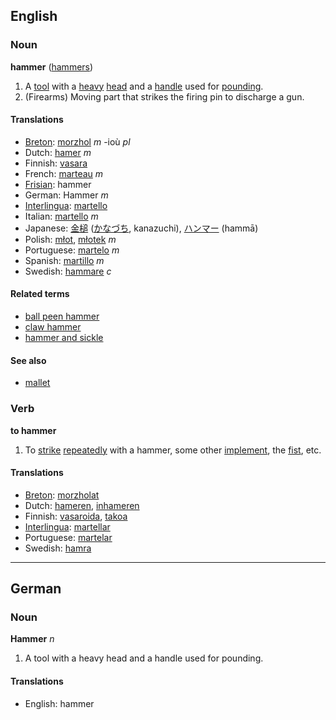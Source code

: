 ==English==
===Noun===
'''hammer''' ([[hammers]])

#A [[tool]] with a [[heavy]] [[head]] and a [[handle]] used for [[pounding]].
# (Firearms) Moving part that strikes the firing pin to discharge a gun.

====Translations====
*[[Breton]]: [[morzhol]] ''m'' -ioù ''pl''
*Dutch: [[hamer]] ''m''
*Finnish: [[vasara]]
*French: [[marteau]] ''m''
*[[Frisian]]: hammer
*German: Hammer ''m''
*[[Interlingua]]: [[martello]]
*Italian: [[martello]] ''m''
*Japanese: [[金槌]] ([[かなづち]], kanazuchi), [[ハンマー]] (hammā)
*Polish: [[młot]], [[młotek]] ''m''
*Portuguese: [[martelo]] ''m''
*Spanish: [[martillo]] ''m''
*Swedish: [[hammare]] ''c''

====Related terms====
*[[ball peen hammer]]
*[[claw hammer]]
*[[hammer and sickle]]

====See also====
*[[mallet]]

===Verb===
'''to hammer'''

#To [[strike]] [[repeatedly]] with a hammer, some other [[implement]], the [[fist]], etc.

====Translations====
*[[Breton]]: [[morzholat]]
*Dutch: [[hameren]], [[inhameren]]
*Finnish: [[vasaroida]], [[takoa]]
*[[Interlingua]]: [[martellar]]
*Portuguese: [[martelar]]
*Swedish: [[hamra]]

----

==German==
===Noun===
'''Hammer''' ''n''

#A tool with a heavy head and a handle used for pounding.

====Translations====
*English: hammer